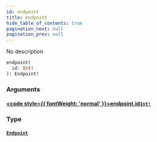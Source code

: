```yaml
---
id: endpoint
title: endpoint
hide_table_of_contents: true
pagination_next: null
pagination_prev: null
---
```








No description

```graphql
endpoint(
  id: Int!
): Endpoint!
```


### Arguments

#### [<code style={{ fontWeight: 'normal' }}>endpoint.<b>id</b></code>](#)<Bullet />[`Int!`](/graphql/scalars/int) <Badge class="secondary" text="non-null"/> <Badge class="secondary" text="scalar"/>
> 
> 

### Type

#### [`Endpoint`](/graphql/objects/endpoint) <Badge class="secondary" text="object"/>
> 
> 





